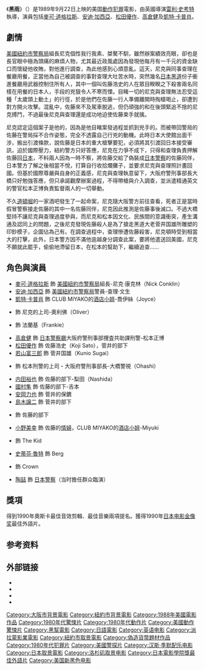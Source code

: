 {{Otheruses|香港暴雨警告信號|subject=一部美國電影|other=簡稱「黑雨」的香港黑色暴雨警告訊號}}
{{noteTA
|G1=Show}}
{{Infobox film
| name = 黑雨<br />''Black Rain''
| image = Black Rain.jpg
| caption = 电影海报
| director = [[列尼·史葛|列尼·史葛]]
| producer = {{plainlist|
* {{link-en|史丹利·R·賈菲|Stanley R. Jaffe}}
}}
| writer = {{plainlist|
* {{link-en|克雷格·波頓|Craig Bolotin}}
* {{link-en|華倫·劉易斯|Warren Lewis (screenwriter)}}
}}
| starring = {{plainlist|
* [[米高·德格拉斯|米高·德格拉斯]]
* [[安迪·加西亞|安迪·加西亞]]
* [[高倉健|高倉健]]
* [[凱特·卡普肖|凱特·卡普肖]]
* [[松田優作|松田優作]]
* [[若山富三郎|若山富三郎]]
* {{link-en|約翰·史班瑟|John Spencer (actor)}}
}}
| music = [[漢斯·森瑪|漢斯·森瑪]]
| cinematography = [[揚·德邦特|揚·德邦特]]
| editing = {{link-en|湯姆·羅爾夫|Tom Rolf}}
| distributor = [[派拉蒙電影|派拉蒙電影]]
| released = {{Film date|1989|09|22}}
| runtime = 125分钟
| country = 美国
| language = 英语<br>日语
| budget = $3000万<ref>{{cite web|url=http://www.the-numbers.com/movie/Black-Rain#tab=summary|title=Black Rain|work=[[The_Numbers_(website)|The Numbers]]|accessdate=2015-06-09}}</ref>
| gross = $1.342亿
}}
《'''黑雨'''》（{{lang-en|'''''Black Rain'''''}}）是1989年9月22日上映的美国[[動作片|動作]][[犯罪片|犯罪]]電影，由英國導演[[雷利·史考特|雷利·史考特]]執導，演員包括[[麥可·道格拉斯|麥可·道格拉斯]]、[[安迪·加西亞|安迪·加西亞]]、[[松田優作|松田優作]]、[[高倉健|高倉健]]及[[凱特·卡普肖|凱特·卡普肖]]。

==劇情==
[[紐約市警察局|美國紐約市警察局]]{{link-en|重大刑案組|Major Case Squad|重大刑案部門}}組長尼克個性我行我素、桀驁不馴，雖然辦案績效亮眼，卻也是長官眼中極為頭痛的麻煩人物，尤其最近政風處因為發現他每月有一千元的資金缺口而懷疑他收賄，對他進行調查，為此他感到心煩意亂。這天，尼克與同事查理在餐廳用餐，正當他為自己被調查的事對查理大吐苦水時，突然幾名[[日本黑道|日本黑道]]份子衝進餐廳用武器控制住所有人，其中一個叫佐藤浩史的人在眾目睽睽之下殺害兩名同樣在用餐的日本人，手段的兇狠令人不寒而慄。目睹一切的尼克與查理無法忍受這種「太歲頭上動土」的行徑，於是他們在佐藤一行人準備離開時掏槍喝止，卻遭到對方開火攻擊。混亂中，佐藤來不及駕車脫逃，但仍頑強的和在後頭緊追不捨的尼克搏鬥，不過最後尼克與查理還是成功地迫使佐藤束手就擒。

尼克認定這個案子是他的，因為是他目睹案發過程並抓到兇手的。而被帶回警局的佐藤在警局採不合作姿態，完全不透露自己行兇的動機。此時日本大使館出面干涉，搬出引渡條款，說佐藤是日本的重大槍擊要犯，必須將其引渡回日本接受審訊，迫於國際壓力，紐約警方只好答應，尼克在力爭不成下，只得和查理負責押解佐藤回[[日本|日本]]，不料兩人因為一時不察，將佐藤交給了偽裝成[[日本警察|日本警察]]的佐藤同伴，日本警方了解之後相當不悅，打算自行收拾爛攤子，並要求尼克與查理照計畫回國。但基於國際尊嚴與自身的正義感，尼克與查理執意留下，大阪府警刑事部長大橋只好勉強答應，但只承諾觀摩辦案過程，不得帶槍與介入調查，並派遣精通英文的警官松本正博負責監督兩人的一切舉動。

不久[[道頓堀|道頓堀]]的一家酒吧發生了一起命案，尼克隨大阪警方前往查看，死者正是當時假冒警察接走佐藤的其中一名佐藤同伴，尼克因此推測是佐藤事後滅口。不過大橋堅持不讓尼克與查理過度參與，而尼克和松本因文化、民族間的意識衝突，產生溝通及認同上的問題，之後尼克發現佐藤殺人是為了搶走黑道大老菅井国雄所雕塑的印鈔模子，企圖佔為己有。在調查過程中，查理慘遭佐藤殺害，尼克頓時受到相當大的打擊，此外，日本警方因不滿他逾越身分調查此案，要將他遣送回美國，尼克不願就此罷手，偷偷地滯留日本，在松本的幫助下，繼續追查……

==角色與演員==
* [[麥可·道格拉斯|麥可·道格拉斯]] 飾 [[紐約市警察局|美國紐約市警察局]]{{link-en|重大刑案組|Major Case Squad|重大刑案部門}}組長-尼克·康克林（Nick Conklin）
* [[安迪·加西亞|安迪·加西亞]] 飾 [[紐約市警察局|美國紐約市警察局]]{{link-en|重大刑案組|Major Case Squad|重大刑案部門}}警員-查理·文生
* [[凱特·卡普肖|凱特·卡普肖]] 飾 CLUB MIYAKO的[[酒店小姐|酒店小姐]]-喬伊絲（Joyce）
* {{link-en|約翰·史班瑟|John Spencer (actor)}} 飾 尼克的上司-奧利佛（Oliver）
* {{link-en|路易斯·蓋斯曼|Luis Guzmán}} 飾 法蘭基（Frankie）
* [[高倉健|高倉健]] 飾 [[日本警察廳|日本警察廳]]大阪府警刑事部捜査共助課刑警-松本正博
* [[松田優作|松田優作]] 飾 佐藤浩史（Koji Sato），菅井的部下
* [[若山富三郎|若山富三郎]] 飾 菅井国雄（Kunio Sugai）
* {{link-en|神山繁|Shigeru Kōyama}} 飾 松本刑警的上司・大阪府警刑事部長-大橋警視（Ohashi）
* [[内田裕也|内田裕也]] 飾 佐藤的部下-梨田（Nashida）
* [[國村隼|國村隼]] 飾 佐藤的部下-吉本
* [[安岡力也|安岡力也]] 飾 菅井的保鑣
* [[島木譲二|島木譲二]] 飾 菅井的部下
* {{link-en|葛茲石松|Guts Ishimatsu}} 飾 佐藤的部下
* [[小野美幸|小野美幸]] 飾 佐藤的[[情婦|情婦]]，CLUB MIYAKO的[[酒店小姐|酒店小姐]]-Miyuki
* {{link-en|約翰·科斯特洛|John Costelloe (actor)}} 飾 The Kid
* [[史蒂芬·魯特|史蒂芬·魯特]] 飾 Berg
* {{link-en|李察·瑞霍|Richard Riehle}} 飾 Crown
* [[陶喆|陶喆]] 飾 [[日本警察|日本警察]]（当时擔任群众臨演）

==獎項==
得到1990年奧斯卡最佳音效剪輯、最佳音樂兩項提名。獲得1990年[[日本电影金像奖|日本电影金像奖]]最佳外語片。

==参考资料==
{{Reflist|2}}

== 外部链接 ==
* {{IMDb title|0096933}}
* {{AllMovie title|133366}}
* {{mojo title|blackrain}}
* {{douban}}

{{雷利·史考特作品}}
{{DEFAULTSORT:Black Rain}}
[[Category:大阪市背景電影|Category:大阪市背景電影]]
[[Category:紐約市背景電影|Category:紐約市背景電影]]
[[Category:1988年美國電影作品|Category:1988年美國電影作品]]
[[Category:1980年代驚悚片|Category:1980年代驚悚片]]
[[Category:1980年代動作片|Category:1980年代動作片]]
[[Category:美國動作驚悚片|Category:美國動作驚悚片]]
[[Category:黑幫電影|Category:黑幫電影]]
[[Category:日語電影|Category:日語電影]]
[[Category:英语电影|Category:英语电影]]
[[Category:派拉蒙影業電影|Category:派拉蒙影業電影]]
[[Category:紐約市取景電影|Category:紐約市取景電影]]
[[Category:偽造貨幣題材作品|Category:偽造貨幣題材作品]]
[[Category:1980年代犯罪片|Category:1980年代犯罪片]]
[[Category:美國警探片|Category:美國警探片]]
[[Category:汉斯·季默配乐电影|Category:汉斯·季默配乐电影]]
[[Category:日本取景電影|Category:日本取景電影]]
[[Category:洛杉矶取景电影|Category:洛杉矶取景电影]]
[[Category:日本電影學院獎最佳外語片|Category:日本電影學院獎最佳外語片]]
[[Category:美国新黑色电影|Category:美国新黑色电影]]